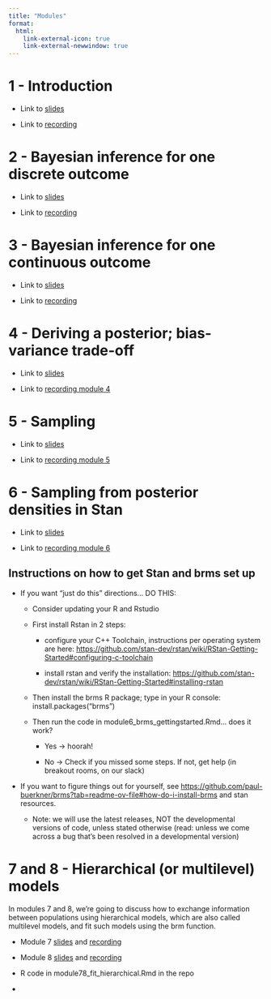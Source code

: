 ```yaml
---
title: "Modules"
format:
  html:
    link-external-icon: true
    link-external-newwindow: true
---
```


# 1 - Introduction

-   Link to [slides](https://umass-my.sharepoint.com/:b:/g/personal/lalkema_umass_edu/EamBX_Oj0AZPs5EP-UU4mXQB8TNldZ2lquLB6-lW2u5x6g)

-   Link to [recording](https://umass-my.sharepoint.com/:v:/g/personal/lalkema_umass_edu/EQXeU01m8PhAtoO-m1ImHJoB9uFc6pvl2OtUnd7HPEVekw?nav=eyJyZWZlcnJhbEluZm8iOnsicmVmZXJyYWxBcHAiOiJPbmVEcml2ZUZvckJ1c2luZXNzIiwicmVmZXJyYWxBcHBQbGF0Zm9ybSI6IldlYiIsInJlZmVycmFsTW9kZSI6InZpZXciLCJyZWZlcnJhbFZpZXciOiJNeUZpbGVzTGlua0NvcHkifX0&e=MyJKns)

# 2 - Bayesian inference for one discrete outcome

-   Link to [slides](https://umass-my.sharepoint.com/:b:/g/personal/lalkema_umass_edu/Ef9SiHIOdqtEvcFkwNcxJyQB5Ngtnqs5QD87FsGNnNWMhg?e=aU8VyT)

-   Link to [recording](https://umass-my.sharepoint.com/:v:/g/personal/lalkema_umass_edu/EZywrcAVZhpDrx8E6CZSBysBLvC_N-rdOH5M1eOimLrR8A?nav=eyJyZWZlcnJhbEluZm8iOnsicmVmZXJyYWxBcHAiOiJPbmVEcml2ZUZvckJ1c2luZXNzIiwicmVmZXJyYWxBcHBQbGF0Zm9ybSI6IldlYiIsInJlZmVycmFsTW9kZSI6InZpZXciLCJyZWZlcnJhbFZpZXciOiJNeUZpbGVzTGlua0NvcHkifX0&e=tsNxbA)

# 3 - Bayesian inference for one continuous outcome

-   Link to [slides](https://umass-my.sharepoint.com/:b:/g/personal/lalkema_umass_edu/EfFKM6AUc7ZLlvTqlzibf8gBmDTQYdSkcv-n1bBJQ5Fpeg?e=FnMWQK)

-   Link to [recording](https://umass-my.sharepoint.com/:v:/g/personal/lalkema_umass_edu/EdpMLra3ZUVAtC_UWqy2OgoBmdmUGYMfdBO2YtZxunxmNA)

# 4 - Deriving a posterior; bias-variance trade-off

-   Link to [slides](https://umass-my.sharepoint.com/:b:/g/personal/lalkema_umass_edu/EdZYMUlDKEdPqShN0AVodisBl3W84toEy8Jemx-HbXT03A?e=WcZa9R)

-   Link to [recording module 4](https://umass-my.sharepoint.com/:v:/g/personal/lalkema_umass_edu/Ec9Xo1JSNhhHmZcnulDAAtMB8ihDSXNjTdA4qhbtofZmiA?nav=eyJyZWZlcnJhbEluZm8iOnsicmVmZXJyYWxBcHAiOiJPbmVEcml2ZUZvckJ1c2luZXNzIiwicmVmZXJyYWxBcHBQbGF0Zm9ybSI6IldlYiIsInJlZmVycmFsTW9kZSI6InZpZXciLCJyZWZlcnJhbFZpZXciOiJNeUZpbGVzTGlua0NvcHkifX0&e=c1N7P0)

# 5 - Sampling

-   Link to [slides](https://umass-my.sharepoint.com/:b:/g/personal/lalkema_umass_edu/ES7fAj6xiIBOv2ps8jZbWPUBnRlgp7JRbw7QIaQ0h6uf0g?e=Kd53O0)

-   Link to [recording module 5](https://umass-my.sharepoint.com/:v:/g/personal/lalkema_umass_edu/EeLVrkVEOV1NrbJ4j-3RMt8B0rfw8TFRdL3iAV8trEnivg?nav=eyJyZWZlcnJhbEluZm8iOnsicmVmZXJyYWxBcHAiOiJPbmVEcml2ZUZvckJ1c2luZXNzIiwicmVmZXJyYWxBcHBQbGF0Zm9ybSI6IldlYiIsInJlZmVycmFsTW9kZSI6InZpZXciLCJyZWZlcnJhbFZpZXciOiJNeUZpbGVzTGlua0NvcHkifX0&e=K7ku4C)

# 6 - Sampling from posterior densities in Stan

-   Link to [slides](https://umass-my.sharepoint.com/:b:/g/personal/lalkema_umass_edu/EZb-edMTnjpApCPRXjDYY9AB6pLYnk5jZsqIyEATzaEGeA?e=vpZmAF)

-   Link to [recording module 6](https://umass-my.sharepoint.com/:v:/g/personal/lalkema_umass_edu/EY0lAsElQm9NgDo2-1BPBGcBtNckfMElA3K7Z5R41ar9rQ?nav=eyJyZWZlcnJhbEluZm8iOnsicmVmZXJyYWxBcHAiOiJPbmVEcml2ZUZvckJ1c2luZXNzIiwicmVmZXJyYWxBcHBQbGF0Zm9ybSI6IldlYiIsInJlZmVycmFsTW9kZSI6InZpZXciLCJyZWZlcnJhbFZpZXciOiJNeUZpbGVzTGlua0NvcHkifX0&e=sIVnYe)

## Instructions on how to get Stan and brms set up

-   If you want “just do this” directions… DO THIS:

    -   Consider updating your R and Rstudio

    -   First install Rstan in 2 steps:

        -   configure your C++ Toolchain, instructions per operating system are here: <https://github.com/stan-dev/rstan/wiki/RStan-Getting-Started#configuring-c-toolchain>

        -   install rstan and verify the installation: <https://github.com/stan-dev/rstan/wiki/RStan-Getting-Started#installing-rstan>

    -   Then install the brms R package; type in your R console: install.packages(“brms")

    -   Then run the code in module6_brms_gettingstarted.Rmd… does it work?

        -   Yes -\> hoorah!

        -   No -\> Check if you missed some steps. If not, get help (in breakout rooms, on our slack)

-   If you want to figure things out for yourself, see <https://github.com/paul-buerkner/brms?tab=readme-ov-file#how-do-i-install-brms> and stan resources.

    -   Note: we will use the latest releases, NOT the developmental versions of code, unless stated otherwise (read: unless we come across a bug that’s been resolved in a developmental version)

# 7 and 8 - Hierarchical (or multilevel) models

In modules 7 and 8, we're going to discuss how to exchange information between populations using hierarchical models, which are also called multilevel models, and fit such models using the brm function.

-   Module 7 [slides](https://umass-my.sharepoint.com/:b:/g/personal/lalkema_umass_edu/ERv8djoD_rdDjCy9a5ayYOQBNDZZt2nBzCCZ2otWzMJgBg?e=zNgf4T) and [recording](https://umass-my.sharepoint.com/:v:/g/personal/lalkema_umass_edu/EYH_zu8bguFNnsMel7NerxIBYwe1geB4bA9_jvviBJs7zw?nav=eyJyZWZlcnJhbEluZm8iOnsicmVmZXJyYWxBcHAiOiJPbmVEcml2ZUZvckJ1c2luZXNzIiwicmVmZXJyYWxBcHBQbGF0Zm9ybSI6IldlYiIsInJlZmVycmFsTW9kZSI6InZpZXciLCJyZWZlcnJhbFZpZXciOiJNeUZpbGVzTGlua0NvcHkifX0&e=UCLcFW)

-   Module 8 [slides](https://umass-my.sharepoint.com/:b:/g/personal/lalkema_umass_edu/EboMuHtYaJRAj3mY_jC0_lUBLnUU9IKAMaiTGxnvEOJSTQ?e=qZYWb4) and [recording](https://umass-my.sharepoint.com/:v:/g/personal/lalkema_umass_edu/EcpihxEcPwlCpH0p2GDT2hcBtlntRxc8dtS0FkYlAWbnZA?nav=eyJyZWZlcnJhbEluZm8iOnsicmVmZXJyYWxBcHAiOiJPbmVEcml2ZUZvckJ1c2luZXNzIiwicmVmZXJyYWxBcHBQbGF0Zm9ybSI6IldlYiIsInJlZmVycmFsTW9kZSI6InZpZXciLCJyZWZlcnJhbFZpZXciOiJNeUZpbGVzTGlua0NvcHkifX0&e=Owprd0)

-   R code in module78_fit_hierarchical.Rmd in the repo









-   
